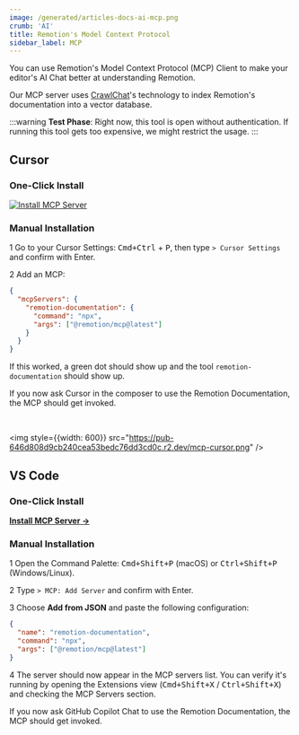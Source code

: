 ```yaml
---
image: /generated/articles-docs-ai-mcp.png
crumb: 'AI'
title: Remotion's Model Context Protocol
sidebar_label: MCP
---
```


You can use Remotion's Model Context Protocol (MCP) Client to make your editor's AI Chat better at understanding Remotion.

Our MCP server uses [CrawlChat](https://crawlchat.app)'s technology to index Remotion's documentation into a vector database.

:::warning
**Test Phase**: Right now, this tool is open without authentication. If running this tool gets too expensive, we might restrict the usage.
:::

## Cursor

### One-Click Install

[![Install MCP Server](https://cursor.com/deeplink/mcp-install-dark.svg)](https://cursor.com/en-US/install-mcp?name=remotion-documentation&config=eyJjb21tYW5kIjoibnB4IiwiYXJncyI6WyJAcmVtb3Rpb24vbWNwQGxhdGVzdCJdfQ%3D%3D)

### Manual Installation

<Step>1</Step> Go to your Cursor Settings: <kbd>Cmd+Ctrl</kbd> + <kbd>P</kbd>, then type `> Cursor Settings` and confirm with Enter.

<Step>2</Step> Add an MCP:

```json
{
  "mcpServers": {
    "remotion-documentation": {
      "command": "npx",
      "args": ["@remotion/mcp@latest"]
    }
  }
}
```

If this worked, a green dot should show up and the tool `remotion-documentation` should show up.

If you now ask Cursor in the composer to use the Remotion Documentation, the MCP should get invoked.

<br />

<img style={{width: 600}} src="https://pub-646d808d9cb240cea53bedc76dd3cd0c.r2.dev/mcp-cursor.png" />

## VS Code

### One-Click Install

[**Install MCP Server →**](vscode:mcp/install?%7B%22name%22%3A%22remotion-documentation%22%2C%22command%22%3A%22npx%22%2C%22args%22%3A%5B%22%40remotion%2Fmcp%40latest%22%5D%7D)

### Manual Installation

<Step>1</Step> Open the Command Palette: <kbd>Cmd+Shift+P</kbd> (macOS) or <kbd>Ctrl+Shift+P</kbd> (Windows/Linux).

<Step>2</Step> Type `> MCP: Add Server` and confirm with Enter.

<Step>3</Step> Choose **Add from JSON** and paste the following configuration:

```json
{
  "name": "remotion-documentation",
  "command": "npx",
  "args": ["@remotion/mcp@latest"]
}
```

<Step>4</Step> The server should now appear in the MCP servers list. You can verify it's running by opening the Extensions view (<kbd>Cmd+Shift+X</kbd> / <kbd>Ctrl+Shift+X</kbd>) and checking the MCP Servers section.

If you now ask GitHub Copilot Chat to use the Remotion Documentation, the MCP should get invoked.
